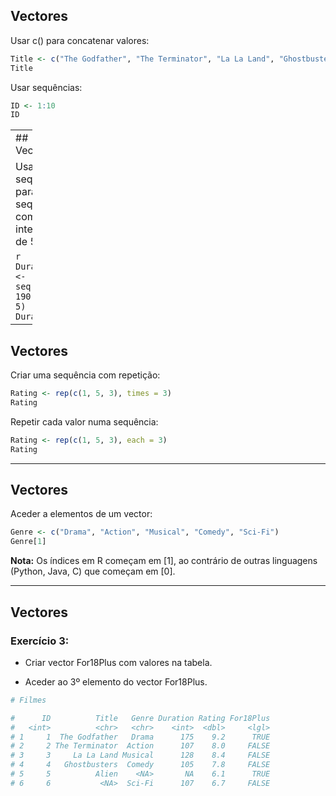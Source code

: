 ## Vectores

Usar c() para concatenar valores:
```{r}
Title <- c("The Godfather", "The Terminator", "La La Land", "Ghostbusters", "Alien")
Title
```

Usar sequências:
```{r}
ID <- 1:10
ID
```

--- 
## Vectores

Usar seq() para uma sequência com intervalos de 5:

```{r}
Duration <- seq(170, 190, by = 5)
Duration
```

---

## Vectores

Criar uma sequência com repetição:
```{r}
Rating <- rep(c(1, 5, 3), times = 3)
Rating
```

Repetir cada valor numa sequência:
```{r}
Rating <- rep(c(1, 5, 3), each = 3)
Rating 
```

--- 

## Vectores

Aceder a elementos de um vector:
```{r}
Genre <- c("Drama", "Action", "Musical", "Comedy", "Sci-Fi")
Genre[1]
```

**Nota:** Os índices em R começam em [1], ao contrário de outras linguagens (Python, Java, C) que começam em [0].

--- 
## Vectores

### **Exercício 3:** 

* Criar vector For18Plus com valores na tabela.

* Aceder ao 3º elemento do vector For18Plus.
```{r}
# Filmes

#      ID          Title   Genre Duration Rating For18Plus
#   <int>          <chr>   <chr>    <int>  <dbl>     <lgl>
# 1     1  The Godfather   Drama      175    9.2      TRUE
# 2     2 The Terminator  Action      107    8.0     FALSE
# 3     3     La La Land Musical      128    8.4     FALSE
# 4     4   Ghostbusters  Comedy      105    7.8     FALSE
# 5     5          Alien    <NA>       NA    6.1      TRUE
# 6     6           <NA>  Sci-Fi      107    6.7     FALSE
```

